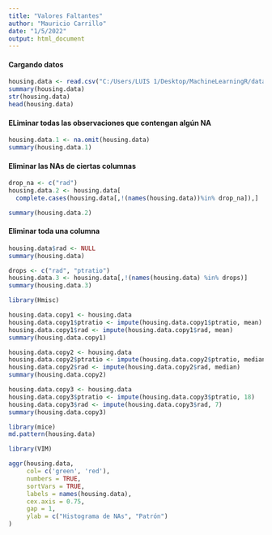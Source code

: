 ---
title: "Valores Faltantes"
author: "Mauricio Carrillo"
date: "1/5/2022"
output: html_document
---

#### Cargando datos

```{r}
housing.data <- read.csv("C:/Users/LUIS 1/Desktop/MachineLearningR/data/t1/housing-with-missing-value.csv", header = TRUE, stringsAsFactors = FALSE)
summary(housing.data)
str(housing.data)
head(housing.data)
```




#### ELiminar todas las observaciones que contengan algún NA

```{r}
housing.data.1 <- na.omit(housing.data)
summary(housing.data.1)
```


#### Eliminar las NAs de ciertas columnas

```{r}
drop_na <- c("rad")
housing.data.2 <- housing.data[ 
  complete.cases(housing.data[,!(names(housing.data))%in% drop_na]),]

summary(housing.data.2)
```


#### Eliminar toda una columna

```{r}
housing.data$rad <- NULL
summary(housing.data)

drops <- c("rad", "ptratio")
housing.data.3 <- housing.data[,!(names(housing.data) %in% drops)]
summary(housing.data.3)
```

```{r}
library(Hmisc)

housing.data.copy1 <- housing.data
housing.data.copy1$ptratio <- impute(housing.data.copy1$ptratio, mean)
housing.data.copy1$rad <- impute(housing.data.copy1$rad, mean)
summary(housing.data.copy1)

housing.data.copy2 <- housing.data
housing.data.copy2$ptratio <- impute(housing.data.copy2$ptratio, median)
housing.data.copy2$rad <- impute(housing.data.copy2$rad, median)
summary(housing.data.copy2)

housing.data.copy3 <- housing.data
housing.data.copy3$ptratio <- impute(housing.data.copy3$ptratio, 18)
housing.data.copy3$rad <- impute(housing.data.copy3$rad, 7)
summary(housing.data.copy3)

```


```{r}

library(mice)
md.pattern(housing.data)

library(VIM)

aggr(housing.data,
     col= c('green', 'red'),
     numbers = TRUE, 
     sortVars = TRUE,
     labels = names(housing.data),
     cex.axis = 0.75,
     gap = 1,
     ylab = c("Histograma de NAs", "Patrón")
)   
```
  
